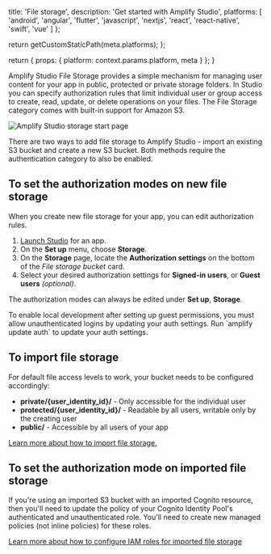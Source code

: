 
  title: 'File storage',
  description: 'Get started with Amplify Studio',
  platforms: [
    'android',
    'angular',
    'flutter',
    'javascript',
    'nextjs',
    'react',
    'react-native',
    'swift',
    'vue'
  ]
};

  return getCustomStaticPath(meta.platforms);
};

  return {
    props: {
      platform: context.params.platform,
      meta
    }
  };
}

Amplify Studio File Storage provides a simple mechanism for managing user content for your app in public, protected or private storage folders. In Studio you can specify authorization rules that limit individual user or group access to create, read, update, or delete operations on your files. The File Storage category comes with built-in support for Amazon S3.

![Amplify Studio storage start page](/images/console/storageStart.png)

There are two ways to add file storage to Amplify Studio - import an existing S3 bucket and create a new S3 bucket. Both methods require the authentication category to also be enabled.

## To set the authorization modes on new file storage

When you create new file storage for your app, you can edit authorization rules.

1. [Launch Studio](/console/adminui/start/#log-into-the-amplify-console) for an app.
2. On the **Set up** menu, choose **Storage**.
3. On the **Storage** page, locate the **Authorization settings** on the bottom of the _File storage bucket_ card.
4. Select your desired authorization settings for **Signed-in users**, or **Guest users** _(optional)_.

The authorization modes can always be edited under **Set up**, **Storage**.

<Callout warning>
  To enable local development after setting up guest permissions, you must allow
  unauthenticated logins by updating your auth settings. Run `amplify update
  auth` to update your auth settings.
</Callout>

## To import file storage

For default file access levels to work, your bucket needs to be configured accordingly:

- **private/\{user_identity_id}/** - Only accessible for the individual user
- **protected/\{user_identity_id}/** - Readable by all users, writable only by the creating user
- **public/** - Accessible by all users of your app

[Learn more about how to import file storage.](https://docs.amplify.aws/cli/storage/import/#connect-to-an-imported-s3-bucket-with-amplify-libraries)

## To set the authorization mode on imported file storage

If you're using an imported S3 bucket with an imported Cognito resource, then you'll need to update the policy of your Cognito Identity Pool's authenticated and unauthenticated role. You'll need to create new managed policies (not inline policies) for these roles.

[Learn more about how to configure IAM roles for imported file storage](https://docs.amplify.aws/cli/storage/import/#configuring-iam-role-to-use-amplify-recommended-policies)
